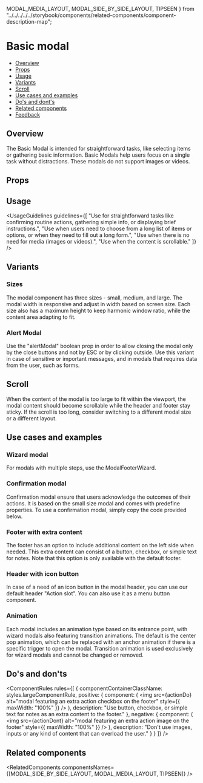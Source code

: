   MODAL_MEDIA_LAYOUT,
  MODAL_SIDE_BY_SIDE_LAYOUT,
  TIPSEEN
} from "../../../../../storybook/components/related-components/component-description-map";

<Meta of={ModalBasicLayoutStories} />

# Basic modal

- [Overview](#overview)
- [Props](#props)
- [Usage](#usage)
- [Variants](#variants)
- [Scroll](#scroll)
- [Use cases and examples](#use-cases-and-examples)
- [Do's and dont's](#dos-and-donts)
- [Related components](#related-components)
- [Feedback](#feedback)

## Overview

The Basic Modal is intended for straightforward tasks, like selecting items or gathering basic information. Basic Modals help users focus on a single task without distractions. These modals do not support images or videos.

<Canvas of={ModalBasicLayoutStories.Overview} />

## Props

<PropsTable />

## Usage

<UsageGuidelines
  guidelines={[
    "Use for straightforward tasks like confirming routine actions, gathering simple info, or displaying brief instructions.",
    "Use when users need to choose from a long list of items or options, or when they need to fill out a long form.",
    "Use when there is no need for media (images or videos).",
    "Use when the content is scrollable."
  ]}
/>

<BasicModalTip />

## Variants

### Sizes

The modal component has three sizes - small, medium, and large. The modal width is responsive and adjust in width based on screen size. Each size also has a maximum height to keep harmonic window ratio, while the content area adapting to fit.

<Canvas of={ModalBasicLayoutStories.Sizes} />

### Alert Modal

Use the "alertModal" boolean prop in order to allow closing the modal only by the close buttons and not by ESC or by clicking outside. Use this variant in case of sensitive or important messages, and in modals that requires data from the user, such as forms.

<Canvas of={ModalBasicLayoutStories.AlertModal} />

## Scroll

When the content of the modal is too large to fit within the viewport, the modal content should become scrollable while the header and footer stay sticky. If the scroll is too long, consider switching to a different modal size or a different layout.

<Canvas of={ModalBasicLayoutStories.Scroll} />

## Use cases and examples

### Wizard modal

For modals with multiple steps, use the ModalFooterWizard.

<Canvas of={ModalBasicLayoutStories.Wizard} />

### Confirmation modal

Confirmation modal ensure that users acknowledge the outcomes of their actions. It is based on the small size modal and comes with predefine properties. To use a confirmation modal, simply copy the code provided below.

<Canvas of={ModalBasicLayoutStories.Confirmation} />

### Footer with extra content

The footer has an option to include additional content on the left side when needed. This extra content can consist of a button, checkbox, or simple text for notes. Note that this option is only available with the default footer.

<Canvas of={ModalBasicLayoutStories.FooterWithExtraContent} />

### Header with icon button

In case of a need of an icon button in the modal header, you can use our default header "Action slot".
You can also use it as a <StorybookLink page="Buttons/MenuButton">menu button</StorybookLink> component.

<Canvas of={ModalBasicLayoutStories.HeaderWithIconButton} />

### Animation

Each modal includes an animation type based on its entrance point, with wizard modals also featuring transition animations. The default is the center pop animation, which can be replaced with an anchor animation if there is a specific trigger to open the modal. Transition animation is used exclusively for wizard modals and cannot be changed or removed.

<Canvas of={ModalBasicLayoutStories.Animation} />

## Do's and don'ts

<ComponentRules
  rules={[
    {
      componentContainerClassName: styles.largeComponentRule,
      positive: {
        component: (
          <img
            src={actionDo}
            alt="modal featuring an extra action checkbox on the footer"
            style={{ maxWidth: "100%" }}
          />
        ),
        description: "Use button, checkbox, or simple text for notes as an extra content to the footer."
      },
      negative: {
        component: (
          <img
            src={actionDont}
            alt="modal featuring an extra action image on the footer"
            style={{ maxWidth: "100%" }}
          />
        ),
        description: "Don't use images, inputs or any kind of content that can overload the user."
      }
    }
  ]}
/>

## Related components

<RelatedComponents componentsNames={[MODAL_SIDE_BY_SIDE_LAYOUT, MODAL_MEDIA_LAYOUT, TIPSEEN]} />
